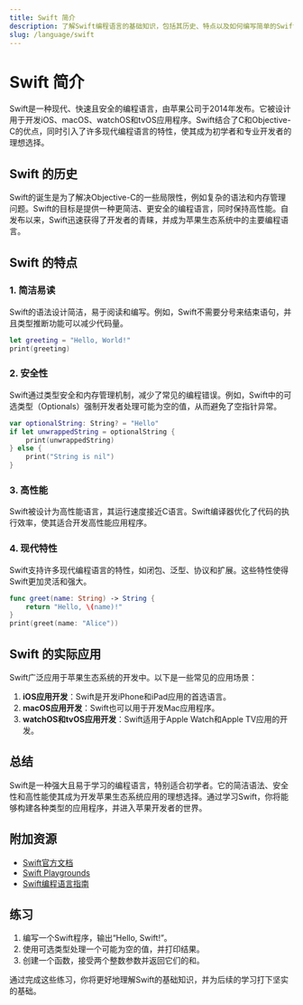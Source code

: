 ```yaml
---
title: Swift 简介
description: 了解Swift编程语言的基础知识，包括其历史、特点以及如何编写简单的Swift代码。
slug: /language/swift
---
```


# Swift 简介

Swift是一种现代、快速且安全的编程语言，由苹果公司于2014年发布。它被设计用于开发iOS、macOS、watchOS和tvOS应用程序。Swift结合了C和Objective-C的优点，同时引入了许多现代编程语言的特性，使其成为初学者和专业开发者的理想选择。

## Swift 的历史

Swift的诞生是为了解决Objective-C的一些局限性，例如复杂的语法和内存管理问题。Swift的目标是提供一种更简洁、更安全的编程语言，同时保持高性能。自发布以来，Swift迅速获得了开发者的青睐，并成为苹果生态系统中的主要编程语言。

## Swift 的特点

### 1. 简洁易读
Swift的语法设计简洁，易于阅读和编写。例如，Swift不需要分号来结束语句，并且类型推断功能可以减少代码量。

```swift
let greeting = "Hello, World!"
print(greeting)
```

### 2. 安全性
Swift通过类型安全和内存管理机制，减少了常见的编程错误。例如，Swift中的可选类型（Optionals）强制开发者处理可能为空的值，从而避免了空指针异常。

```swift
var optionalString: String? = "Hello"
if let unwrappedString = optionalString {
    print(unwrappedString)
} else {
    print("String is nil")
}
```

### 3. 高性能
Swift被设计为高性能语言，其运行速度接近C语言。Swift编译器优化了代码的执行效率，使其适合开发高性能应用程序。

### 4. 现代特性
Swift支持许多现代编程语言的特性，如闭包、泛型、协议和扩展。这些特性使得Swift更加灵活和强大。

```swift
func greet(name: String) -> String {
    return "Hello, \(name)!"
}
print(greet(name: "Alice"))
```

## Swift 的实际应用

Swift广泛应用于苹果生态系统的开发中。以下是一些常见的应用场景：

1. **iOS应用开发**：Swift是开发iPhone和iPad应用的首选语言。
2. **macOS应用开发**：Swift也可以用于开发Mac应用程序。
3. **watchOS和tvOS应用开发**：Swift适用于Apple Watch和Apple TV应用的开发。

## 总结

Swift是一种强大且易于学习的编程语言，特别适合初学者。它的简洁语法、安全性和高性能使其成为开发苹果生态系统应用的理想选择。通过学习Swift，你将能够构建各种类型的应用程序，并进入苹果开发者的世界。

## 附加资源

- [Swift官方文档](https://swift.org/documentation/)
- [Swift Playgrounds](https://developer.apple.com/swift-playgrounds/)
- [Swift编程语言指南](https://docs.swift.org/swift-book/)

## 练习

1. 编写一个Swift程序，输出“Hello, Swift!”。
2. 使用可选类型处理一个可能为空的值，并打印结果。
3. 创建一个函数，接受两个整数参数并返回它们的和。

通过完成这些练习，你将更好地理解Swift的基础知识，并为后续的学习打下坚实的基础。